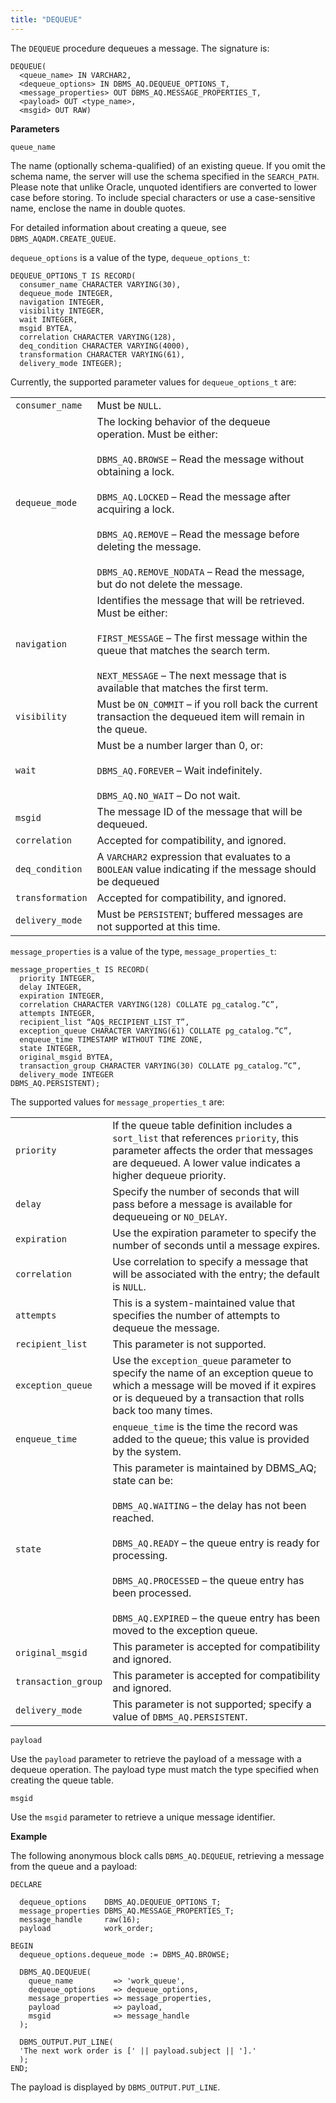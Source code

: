 ```yaml
---
title: "DEQUEUE"
---
```


The `DEQUEUE` procedure dequeues a message. The signature is:

```text
DEQUEUE(
  <queue_name> IN VARCHAR2,
  <dequeue_options> IN DBMS_AQ.DEQUEUE_OPTIONS_T,
  <message_properties> OUT DBMS_AQ.MESSAGE_PROPERTIES_T,
  <payload> OUT <type_name>,
  <msgid> OUT RAW)
```

**Parameters**

`queue_name`

 The name (optionally schema-qualified) of an existing queue. If you omit the schema name, the server will use the schema specified in the `SEARCH_PATH`. Please note that unlike Oracle, unquoted identifiers are converted to lower case before storing. To include special characters or use a case-sensitive name, enclose the name in double quotes.

 For detailed information about creating a queue, see `DBMS_AQADM.CREATE_QUEUE`.

`dequeue_options` is a value of the type, `dequeue_options_t`:

```text
DEQUEUE_OPTIONS_T IS RECORD(
  consumer_name CHARACTER VARYING(30),
  dequeue_mode INTEGER,
  navigation INTEGER,
  visibility INTEGER,
  wait INTEGER,
  msgid BYTEA,
  correlation CHARACTER VARYING(128),
  deq_condition CHARACTER VARYING(4000),
  transformation CHARACTER VARYING(61),
  delivery_mode INTEGER);
```

Currently, the supported parameter values for `dequeue_options_t` are:

|                  |                                                                                                                                                                                                                                                                                                                                                                                  |
| ---------------- | -------------------------------------------------------------------------------------------------------------------------------------------------------------------------------------------------------------------------------------------------------------------------------------------------------------------------------------------------------------------------------- |
| `consumer_name`  | Must be `NULL`.                                                                                                                                                                                                                                                                                                                                                                  |
| `dequeue_mode`   | The locking behavior of the dequeue operation. Must be either:<br /><br />`DBMS_AQ.BROWSE` – Read the message without obtaining a lock.<br /><br />`DBMS_AQ.LOCKED` – Read the message after acquiring a lock.<br /><br />`DBMS_AQ.REMOVE` – Read the message before deleting the message.<br /><br />`DBMS_AQ.REMOVE_NODATA` – Read the message, but do not delete the message. |
| `navigation`     | Identifies the message that will be retrieved. Must be either:<br /><br />`FIRST_MESSAGE` – The first message within the queue that matches the search term.<br /><br />`NEXT_MESSAGE` – The next message that is available that matches the first term.                                                                                                                         |
| `visibility`     | Must be `ON_COMMIT` – if you roll back the current transaction the dequeued item will remain in the queue.                                                                                                                                                                                                                                                                       |
| `wait`           | Must be a number larger than 0, or:<br /><br />`DBMS_AQ.FOREVER` – Wait indefinitely.<br /><br />`DBMS_AQ.NO_WAIT` – Do not wait.                                                                                                                                                                                                                                                |
| `msgid`          | The message ID of the message that will be dequeued.                                                                                                                                                                                                                                                                                                                             |
| `correlation`    | Accepted for compatibility, and ignored.                                                                                                                                                                                                                                                                                                                                         |
| `deq_condition`  | A `VARCHAR2` expression that evaluates to a `BOOLEAN` value indicating if the message should be dequeued                                                                                                                                                                                                                                                                         |
| `transformation` | Accepted for compatibility, and ignored.                                                                                                                                                                                                                                                                                                                                         |
| `delivery_mode`  | Must be `PERSISTENT`; buffered messages are not supported at this time.                                                                                                                                                                                                                                                                                                          |

`message_properties` is a value of the type, `message_properties_t`:

```text
message_properties_t IS RECORD(
  priority INTEGER,
  delay INTEGER,
  expiration INTEGER,
  correlation CHARACTER VARYING(128) COLLATE pg_catalog.”C”,
  attempts INTEGER,
  recipient_list “AQ$_RECIPIENT_LIST_T”,
  exception_queue CHARACTER VARYING(61) COLLATE pg_catalog.”C”,
  enqueue_time TIMESTAMP WITHOUT TIME ZONE,
  state INTEGER,
  original_msgid BYTEA,
  transaction_group CHARACTER VARYING(30) COLLATE pg_catalog.”C”,
  delivery_mode INTEGER
DBMS_AQ.PERSISTENT);
```

The supported values for `message_properties_t` are:

|                     |                                                                                                                                                                                                                                                                                                                                                        |
| ------------------- | ------------------------------------------------------------------------------------------------------------------------------------------------------------------------------------------------------------------------------------------------------------------------------------------------------------------------------------------------------ |
| `priority`          | If the queue table definition includes a `sort_list` that references `priority`, this parameter affects the order that messages are dequeued. A lower value indicates a higher dequeue priority.                                                                                                                                                       |
| `delay`             | Specify the number of seconds that will pass before a message is available for dequeueing or `NO_DELAY`.                                                                                                                                                                                                                                               |
| `expiration`        | Use the expiration parameter to specify the number of seconds until a message expires.                                                                                                                                                                                                                                                                 |
| `correlation`       | Use correlation to specify a message that will be associated with the entry; the default is `NULL`.                                                                                                                                                                                                                                                    |
| `attempts`          | This is a system-maintained value that specifies the number of attempts to dequeue the message.                                                                                                                                                                                                                                                        |
| `recipient_list`    | This parameter is not supported.                                                                                                                                                                                                                                                                                                                       |
| `exception_queue`   | Use the `exception_queue` parameter to specify the name of an exception queue to which a message will be moved if it expires or is dequeued by a transaction that rolls back too many times.                                                                                                                                                           |
| `enqueue_time`      | `enqueue_time` is the time the record was added to the queue; this value is provided by the system.                                                                                                                                                                                                                                                    |
| `state`             | This parameter is maintained by DBMS_AQ; state can be:<br /><br />`DBMS_AQ.WAITING` – the delay has not been reached.<br /><br />`DBMS_AQ.READY` – the queue entry is ready for processing.<br /><br />`DBMS_AQ.PROCESSED` – the queue entry has been processed.<br /><br />`DBMS_AQ.EXPIRED` – the queue entry has been moved to the exception queue. |
| `original_msgid`    | This parameter is accepted for compatibility and ignored.                                                                                                                                                                                                                                                                                              |
| `transaction_group` | This parameter is accepted for compatibility and ignored.                                                                                                                                                                                                                                                                                              |
| `delivery_mode`     | This parameter is not supported; specify a value of `DBMS_AQ.PERSISTENT`.                                                                                                                                                                                                                                                                              |

`payload`

 Use the `payload` parameter to retrieve the payload of a message with a dequeue operation. The payload type must match the type specified when creating the queue table.

`msgid`

 Use the `msgid` parameter to retrieve a unique message identifier.

**Example**

The following anonymous block calls `DBMS_AQ.DEQUEUE`, retrieving a message from the queue and a payload:

```text
DECLARE

  dequeue_options    DBMS_AQ.DEQUEUE_OPTIONS_T;
  message_properties DBMS_AQ.MESSAGE_PROPERTIES_T;
  message_handle     raw(16);
  payload            work_order;

BEGIN
  dequeue_options.dequeue_mode := DBMS_AQ.BROWSE;

  DBMS_AQ.DEQUEUE(
    queue_name         => 'work_queue',
    dequeue_options    => dequeue_options,
    message_properties => message_properties,
    payload            => payload,
    msgid              => message_handle
  );

  DBMS_OUTPUT.PUT_LINE(
  'The next work order is [' || payload.subject || '].'
  );
END;
```

The payload is displayed by `DBMS_OUTPUT.PUT_LINE`.
